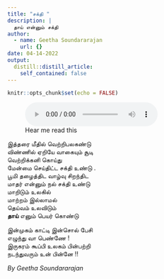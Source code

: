 ```yaml
---
title: "சக்தி "
description: |
  தாய் என்னும் சக்தி 
author:
  - name: Geetha Soundararajan
    url: {}
date: 04-14-2022
output:
  distill::distill_article:
    self_contained: false
---
```


```r
knitr::opts_chunk$set(echo = FALSE)
```

![Hear me read this](Mummy-sakthi.m4a)

இத்தரை மீதில் வெற்றிபலகண்டு\
விண்ணில் ஏறியே வாகையும் சூடி\
வெற்றிக்கனி கொய்து\
மேன்மை செய்திட்ட சக்தி உண்டு .\
பூமி தழைத்திட வாழ்வு சிறந்திட\
மாதர் என்னும் நல் சக்தி உண்டு\
மாறிடும் உலகில்\
மாற்றம் இல்லாமல்\
தெய்வம் உலவிடும்\
**தாய்** எனும் பெயர் கொண்டு

இன்முகம் காட்டி இன்சொல் பேசி\
எழுந்து வா பெண்ணே !\
இருகரம் கூப்பி உலகம் பின்பற்றி\
நடந்துவரும் உன் பின்னே !!

*By Geetha Soundararajan*
